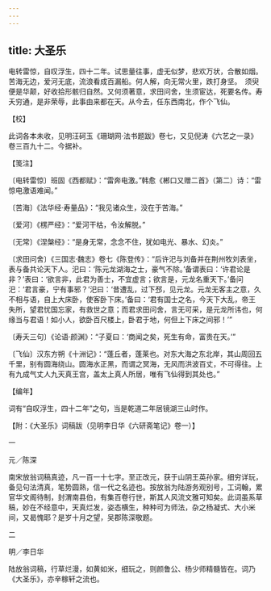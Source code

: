 ```yaml
---
---
---
```

title: 大圣乐
---







电转雷惊，自叹浮生，四十二年。试思量往事，虚无似梦，悲欢万状，合散如烟。苦海无边，爱河无底，流浪看成百漏船。何人解，向无常火里，跌打身坚。　须臾便是华颠，好收拾形骸归自然。又何须著意，求田问舍，生须宦达，死要名传。寿夭穷通，是非荣辱，此事由来都在天。从今去，任东西南北，作个飞仙。

【校】

此词各本未收，见明汪砢玉《珊瑚网·法书题跋》卷七，又见倪涛《六艺之一录》卷三百九十二。今据补。

【笺注】

〔电转雷惊〕班固《西都赋》：“雷奔电激。”韩愈《郴口又赠二首》（第二）诗：“雷惊电激语难闻。”

〔苦海〕《法华经·寿量品》：“我见诸众生，没在于苦海。”

〔爱河〕《楞严经》：“爱河干枯，令汝解脱。”

〔无常〕《涅槃经》：“是身无常，念念不住，犹如电光、暴水、幻炎。”

〔求田问舍〕《三国志·魏志》卷七《陈登传》：“后许汜与刘备并在荆州牧刘表坐，表与备共论天下人。汜曰：‘陈元龙湖海之士，豪气不除。’备谓表曰：‘许君论是非？’表曰：‘欲言非，此君为善士，不宜虚言；欲言是，元龙名重天下。’备问汜：‘君言豪，宁有事邪？’汜曰：‘昔遭乱，过下邳，见元龙。元龙无客主之意，久不相与语，自上大床卧，使客卧下床。’备曰：‘君有国士之名，今天下大乱，帝王失所，望君忧国忘家，有救世之意；而君求田问舍，言无可采，是元龙所讳也，何缘当与君语！如小人，欲卧百尺楼上，卧君于地，何但上下床之间邪！’”

〔寿夭三句〕《论语·颜渊》：“子夏曰：‘商闻之矣，死生有命，富贵在天。’”

〔飞仙〕汉东方朔《十洲记》：“蓬丘者，蓬莱也。对东大海之东北岸，其山周回五千里，别有圆海绕山。圆海水正黑，而谓之冥海，无风而洪波百丈，不可得往。上有九成气丈人九天真王宫，盖太上真人所居，唯有飞仙得到其处也。”

【编年】

词有“自叹浮生，四十二年”之句，当是乾道二年居镜湖三山时作。

【附：《大圣乐》词稿跋（见明李日华《六研斋笔记》卷一）】

一

元／陈深

南宋放翁词稿真迹，凡一百一十七字。至正改元，获于山阴王英孙家。细穷详玩，备见句法清真，笔势圆熟，信一代之名迹也。按放翁为陆游务观别号，工词翰，累官华文阁待制，封渭南县伯，有集百卷行世，斯其人风流文雅可知矣。此词虽系草稿，妙在不经意中，天真烂发，姿态横生，种种可为师法，杂之杨凝式、大小米间，又曷愧耶？是岁十月之望，吴郡陈深敬题。

二

明／李日华

陆放翁词稿，行草烂漫，如黄如米，细玩之，则颜鲁公、杨少师精髓皆在。词乃《大圣乐》，亦辛稼轩之流也。
